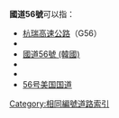 '''國道56號'''可以指：
* [[杭瑞高速公路|杭瑞高速公路]]（G56）
*{{Link-ja|國道56號 (日本)|国道56号}}
* [[國道56號_(韓國)|國道56號 (韓國)]]
* {{Link-fr|國道56號 (法國)|Route nationale 56 (France)}}
* {{Link-en|國道56號 (印度)|National Highway 56 (India)}}
* [[56号美国国道|56号美国国道]]

{{Roadindex}}
[[Category:相同編號道路索引|Category:相同編號道路索引]]